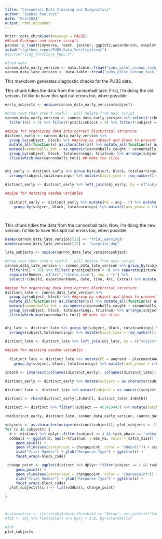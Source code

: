 ```yaml
---
title: "Cannonball Data Cleaning and Diagnostics"
author: "Sophie Paolizzi"
date: "8/3/2021"
output: html_document
---
```


```r
knitr::opts_chunk$set(message = FALSE)
##Load Packages and source scripts
pacman::p_load(tidyverse, readr, janitor, ggplot2,wesanderson, cowplot, flextable)
setwd("~/github_repos/PUBS_Data_Verification/")
#source("Tidy_functions_PUBS.R")

#load data
cannon_data_early_version <- data.table::fread("pubs_pilot_cannon_task_forpilot_6.30.21_raw_21_08_04.csv", fill = TRUE)
cannon_data_late_version <- data.table::fread("pubs_pilot_cannon_task_forpilot_Updated.csv", fill = TRUE)

```

This markdown generates diagnostic checks for the PUBS data.

This chunk tidies the data from the cannonball task. First, I'm doing the old version. I'd like to have this spit out errors too, when possible. 
```r

early_subjects <- unique(cannon_data_early_version$subject)

#drop rows that aren't useful - will delete from main script
cannon_data_early_version <- cannon_data_early_version %>% select(!c(build, experimentName, date, time)) %>% group_by(subject) %>% group_by(subject) %>%
  filter(n() > 3) %>% filter(!practiceblock > 0) %>% filter(!subject == "Sophie") %>% mutate(subject = ifelse(subject =="olivia", "300", subject)) ##useful for deleting number of observations less than X

##pipe for organizing data into correct block/trial structure
distinct_early <- cannon_data_early_version %>% 
  group_by(subject, block) %>% ##group by subject and block to prevent weirdness
  mutate_all(function(x) as.character(x)) %>% mutate_all(function(x) as.numeric(x)) %>% ##change needed things to numeric
  mutate(cannonballs_tot = as.numeric(cannonballs_caught + cannonballs_missed)) %>% ##make cannonball_total row to slice based off of
  group_by(subject, block, totalearnings, trialnum) %>% arrange(subject, block, totalearnings, trialnum) %>% ##group and arrange 
  slice(which.max(cannonballs_tot)) ## make the slice


obj_early <- distinct_early %>% group_by(subject, block, totalearnings) %>% summarise(obscount = n(), ) %>% 
  arrange(subject,totalearnings) %>% mutate(block_code = row_number()) %>% group_by(subject) %>% mutate(taskearnings = max(totalearnings)) ##summarize counts and get block numbers

distinct_early <- distinct_early %>% left_join(obj_early, by = c("subject", "block", "totalearnings")) %>% filter(obscount > 2) #filter out totalearnings row
  
##pipe for mutating needed variables
  
  distinct_early <- distinct_early %>% mutate(PE = ang - r) %>% mutate(abs_PE = ifelse(abs(PE)<= 180, abs(PE), abs(abs(PE)-180))) %>% mutate(changepoint = ifelse(StaySwitch == 1 , trialnum, NA)) %>%
    group_by(subject, block, totalearnings) %>% mutate(task_phase = ifelse(block == 1, "oddball", "changepoint")) #create predidction error
  
  
```



This chunk tidies the data from the cannonball task. Now, I'm doing the new version. I'd like to have this spit out errors too, when possible. 
```r

names(cannon_data_late_version)[22] <- "trial_earnings"
names(cannon_data_late_version)[17] <- "surprise_dup"

late_subjects <- unique(cannon_data_late_version$subject)

#drop rows that aren't useful - will delete from main script
cannon_data_late_version <- cannon_data_late_version %>% group_by(subject) %>% group_by(subject) %>%
  filter(n() > 50) %>% filter(!practiceblock > 0) %>% separate(picture.shield.currentitem, c("Number","Extra"), sep = "-r") %>%
  separate(Number, c("Arc","shield_size"), sep = "c") %>% 
  select(!c(build, experimentName, date, time, Arc, Extra)) %>% mutate(subject = ifelse(subject =="olivia", "300", subject))  ##useful for deleting number of observations less than X

##pipe for organizing data into correct block/trial structure
distinct_late <- cannon_data_late_version %>% 
  group_by(subject, block) %>% ##group by subject and block to prevent weirdness
  mutate_all(function(x) as.character(x)) %>% mutate_all(function(x) as.numeric(x)) %>% ##change needed things to numeric
  mutate(cannonballs_tot = as.numeric(cannonballs_caught + cannonballs_missed)) %>% ##make cannonball_total row to slice based off of
  group_by(subject, block, totalearnings, trialnum) %>% arrange(subject, block, totalearnings, trialnum) %>% ##group and arrange 
  slice(which.max(cannonballs_tot)) ## make the slice


obj_late <- distinct_late %>% group_by(subject, block, totalearnings) %>% summarise(obscount = n(), ) %>% 
  arrange(subject,totalearnings) %>% mutate(block_code = row_number()) %>% group_by(subject) %>% mutate(taskearnings = max(totalearnings)) ##summarize counts and get block numbers

distinct_late <- distinct_late %>% left_join(obj_late, by = c("subject", "block", "totalearnings")) %>% filter(obscount > 2) #filter out totalearnings row
  
##pipe for mutating needed variables
  
  distinct_late <- distinct_late %>% mutate(PE = angrand - placementAngle) %>% mutate(abs_PE = ifelse(abs(PE) <= 180, abs(PE), abs(abs(PE)-180))) %>% mutate(r = angrand) %>% mutate(changepoint = ifelse(StaySwitch == 1 , trialnum, NA)) %>%
    group_by(subject, block, totalearnings) %>% mutate(task_phase = ifelse(block == 1, "oddball", "changepoint"))#create predidction error
```
  

```r
InBoth <- intersect(colnames(distinct_early), colnames(distinct_late))

distinct_early <- distinct_early %>% mutate(subject = as.character(subject)) %>% mutate(subject = as.numeric(subject), block = as.numeric(as.character(block))) 

distinct_late <- distinct_late %>% mutate(subject = as.numeric(subject), block = as.numeric(block))

distinct <- rbind(distinct_early[,InBoth], distinct_late[,InBoth])

distinct <- distinct %>% filter(!subject == 483419443) %>% mutate(catch_miss = as.factor(ifelse(outcomeindex == 6, "miss", "hit")))

rm(distinct_early, distinct_late, cannon_data_early_version, cannon_data_late_version,InBoth, early_subjects, late_subjects)
```
  
  
```r
subjects <- as.character(unique(distinct$subject)); plot_subjects <- list()
for (i in subjects) {
  d <- distinct %>% dplyr::filter(subject == i && task_phase == "oddball")
  oddball <- ggplot(d, aes(x=trialnum, y=abs_PE, color = catch_miss)) + 
     geom_point() +
     geom_vline(aes(xintercept = changepoint, color = "Oddball")) + scale_color_manual(values = (wes_palette("Cavalcanti1")[c(2,5,4)])) +
     xlab("Trial Number") + ylab("Response Type") + ggtitle(i) +
     facet_wrap(~block_code)

 change_point <- ggplot(distinct %>% dplyr::filter(subject == i && task_phase == "changepoint"), aes(x=trialnum, y=abs_PE, color = catch_miss)) + 
     geom_point() +
     geom_vline(aes(xintercept = changepoint, color = "Changepoint")) + scale_color_manual(values = (wes_palette("Cavalcanti1")[c(4,2,5)]))  + 
     xlab("Trial Number") + ylab("Response Type") + ggtitle(i) +
     facet_wrap(~block_code)
  plot_subjects[[i]] <- list(oddball, change_point) 
 
}



#colormatrix <- ifelse(obj$above_threshold == "Below", wes_palette("Cavalcanti1")[c(4)], "white") ##potentially save these as bad_blocks vector
#tab <- obj %>% flextable() %>% bg(j = 1:8, bg=colormatrix)

#tab
plot_subjects
```
 